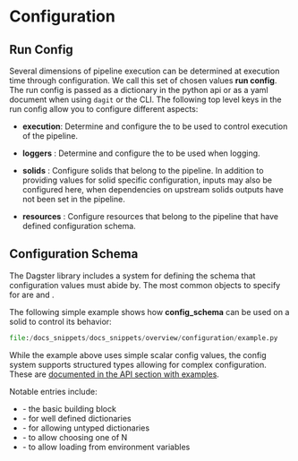 
<DynamicMetaTags
  title="Configuration | Dagster"
  description="Several dimensions of pipeline execution can be determined at execution time through configuration.
  Dagster call this set of chosen values run config."
/>

# Configuration

## Run Config

Several dimensions of pipeline execution can be determined at execution time through configuration.
We call this set of chosen values **run config**. The run config is passed as a dictionary in the python api
or as a yaml document when using `dagit` or the CLI. The following top level keys in the run config allow you to
configure different aspects:

- **execution**: Determine and configure the <PyObject module="dagster" object="Executor" /> to be used to control
  execution of the pipeline.

- **loggers** : Determine and configure the <PyObject module="dagster" object="LoggerDefinition" /> to be
  used when logging.

- **solids** : Configure solids that belong to the pipeline. In addition to providing values for solid specific configuration,
  inputs may also be configured here, when dependencies on upstream solids outputs have not been set in the pipeline.

- **resources** : Configure resources that belong to the pipeline that have defined configuration schema.

## Configuration Schema

The Dagster library includes a system for defining the schema that configuration values must abide by.
The most common objects to specify <PyObject module="dagster" object="ConfigSchema" /> for
are <PyObject module="dagster" object="SolidDefinition" /> and <PyObject module="dagster" object="ResourceDefinition" />.

The following simple example shows how **config_schema** can be used on a solid to control its behavior:

```python literalinclude
file:/docs_snippets/docs_snippets/overview/configuration/example.py
```

While the example above uses simple scalar config values, the config system supports structured types allowing for
complex configuration. These are [documented in the API section with examples](/_apidocs/config).

Notable entries include:

- <PyObject module="dagster" object="Field" /> - the basic building block
- <PyObject module="dagster" object="Shape" /> - for well defined dictionaries
- <PyObject module="dagster" object="Permissive" /> - for allowing untyped dictionaries
- <PyObject module="dagster" object="Selector" /> - to allow choosing one of N
- <PyObject module="dagster" object="StringSource" /> - to allow loading from environment
  variables
